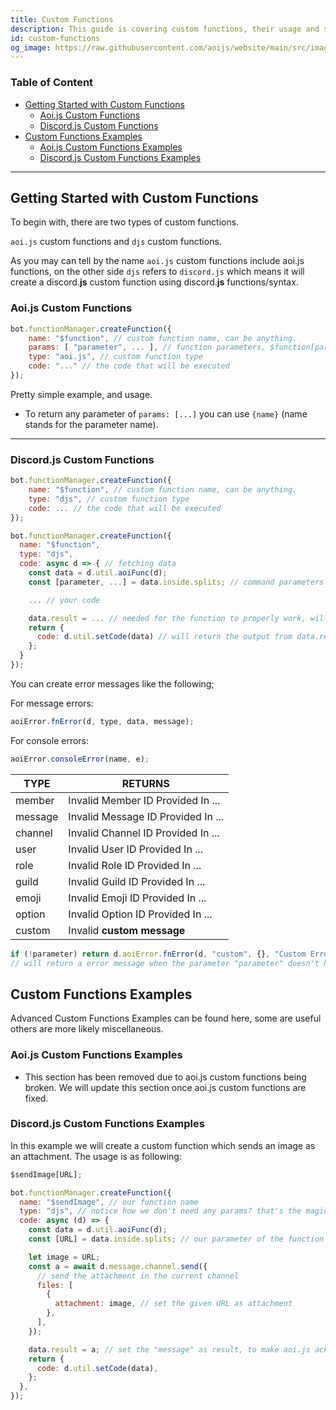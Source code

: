 ```yaml
---
title: Custom Functions
description: This guide is covering custom functions, their usage and some useful examples.
id: custom-functions
og_image: https://raw.githubusercontent.com/aoijs/website/main/src/images/og/14.png
---
```


### Table of Content

- [Getting Started with Custom Functions](#getting-started-with-custom-functions)
  - [Aoi.js Custom Functions](#aoijs-custom-functions)
  - [Discord.js Custom Functions](#discordjs-custom-functions)
- [Custom Functions Examples](#custom-functions-examples)
  - [Aoi.js Custom Functions Examples](#aoijs-custom-functions-examples)
  - [Discord.js Custom Functions Examples](#discordjs-custom-functions-examples)

---

## Getting Started with Custom Functions

To begin with, there are two types of custom functions.

`aoi.js` custom functions and `djs` custom functions.

As you may can tell by the name `aoi.js` custom functions include aoi.js functions, on the other side `djs` refers to `discord.js` which means it will create a discord.**js** custom function using discord.**js** functions/syntax.

### Aoi.js Custom Functions

```js
bot.functionManager.createFunction({
    name: "$function", // custom function name, can be anything.
    params: [ "parameter", ... ], // function parameters, $function[parameter;parameter]
    type: "aoi.js", // custom function type
    code: "..." // the code that will be executed
});
```

Pretty simple example, and usage.

- To return any parameter of `params: [...]` you can use `{name}` (name stands for the parameter name).

---

### Discord.js Custom Functions

```js
bot.functionManager.createFunction({
    name: "$function", // custom function name, can be anything.
    type: "djs", // custom function type
    code: ... // the code that will be executed
});
```

```js {10-13}
bot.functionManager.createFunction({
  name: "$function",
  type: "djs",
  code: async d => { // fetching data
    const data = d.util.aoiFunc(d);
    const [parameter, ...] = data.inside.splits; // command parameters

    ... // your code

    data.result = ... // needed for the function to properly work, will set the "output" of the function
    return {
      code: d.util.setCode(data) // will return the output from data.result
    };
  }
});
```

You can create error messages like the following;

For message errors:

```js
aoiError.fnError(d, type, data, message);
```

For console errors:

```js
aoiError.consoleError(name, e);
```

| TYPE    | RETURNS                            |
| ------- | ---------------------------------- |
| member  | Invalid Member ID Provided In ...  |
| message | Invalid Message ID Provided In ... |
| channel | Invalid Channel ID Provided In ... |
| user    | Invalid User ID Provided In ...    |
| role    | Invalid Role ID Provided In ...    |
| guild   | Invalid Guild ID Provided In ...   |
| emoji   | Invalid Emoji ID Provided In ...   |
| option  | Invalid Option ID Provided In ...  |
| custom  | Invalid __custom message__         |

```js
if (!parameter) return d.aoiError.fnError(d, "custom", {}, "Custom Error Message");
// will return a error message when the parameter "parameter" doesn't have any arguments.
```

## Custom Functions Examples

Advanced Custom Functions Examples can be found here, some are useful others are more likely miscellaneous.

### Aoi.js Custom Functions Examples

* This section has been removed due to aoi.js custom functions being broken. We will update this section once aoi.js custom functions are fixed.  

### Discord.js Custom Functions Examples

In this example we will create a custom function which sends an image as an attachment. The usage is as following:

```ts
$sendImage[URL];
```

```js
bot.functionManager.createFunction({
  name: "$sendImage", // our function name
  type: "djs", // notice how we don't need any params? that's the magic of JavaScript
  code: async (d) => {
    const data = d.util.aoiFunc(d);
    const [URL] = data.inside.splits; // our parameter of the function

    let image = URL;
    const a = await d.message.channel.send({
      // send the attachment in the current channel
      files: [
        {
          attachment: image, // set the given URL as attachment
        },
      ],
    });

    data.result = a; // set the "message" as result, to make aoi.js acknowledge it
    return {
      code: d.util.setCode(data),
    };
  },
});
```
